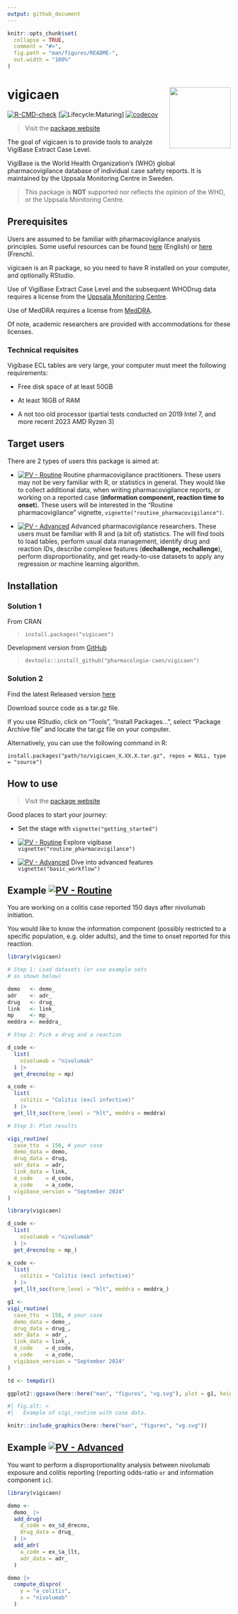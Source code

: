 ```yaml
---
output: github_document
---
```


```r
knitr::opts_chunk$set(
  collapse = TRUE,
  comment = "#>",
  fig.path = "man/figures/README-",
  out.width = "100%"
)
```

# vigicaen <img src="man/figures/logo.png" align="right" height="138" alt="" />

<!-- badges: start -->
[![R-CMD-check](https://github.com/pharmacologie-caen/vigicaen/actions/workflows/R-CMD-check.yaml/badge.svg)](https://github.com/pharmacologie-caen/vigicaen/actions/workflows/R-CMD-check.yaml)
[![Lifecycle:Maturing](https://img.shields.io/badge/Lifecycle-Maturing-007EC6)]
[![codecov](https://codecov.io/gh/pharmacologie-caen/vigicaen/graph/badge.svg)](https://app.codecov.io/gh/pharmacologie-caen/vigicaen)
<!-- badges: end -->

> Visit the [package website](https://pharmacologie-caen.github.io/vigicaen/)

The goal of vigicaen is to provide tools to analyze VigiBase Extract Case Level.

VigiBase is the World Health Organization's (WHO) global pharmacovigilance database 
of individual case safety reports. It is maintained by the Uppsala
Monitoring Centre in Sweden.

> This package is **NOT** supported nor reflects the opinion of the WHO, or the
Uppsala Monitoring Centre.

## Prerequisites

Users are assumed to be familiar with pharmacovigilance analysis principles.
Some useful resources can be found [here](https://doi.org/10.1016/j.therap.2020.02.022)
(English) or [here](https://doi.org/10.1016/j.therap.2019.01.006) (French).

vigicaen is an R package, so you need to have R installed on your computer, and
optionally RStudio.

Use of VigiBase Extract Case Level and the subsequent WHODrug data requires 
a license from the [Uppsala Monitoring Centre](https://who-umc.org/).

Use of MedDRA requires a license from [MedDRA](https://www.meddra.org/).

Of note, academic researchers are provided with accommodations for these licenses.

### Technical requisites

Vigibase ECL tables are very large, your computer must meet the
following requirements:

-   Free disk space of at least 50GB

-   At least 16GB of RAM

-   A not too old processor (partial tests conducted on 2019 Intel 7, and more recent 2023 AMD Ryzen 3)

## Target users

There are 2 types of users this package is aimed at:

-   [![PV - Routine](https://img.shields.io/badge/PV-Routine-0f7ba2)](https://pharmacologie-caen.github.io/vigicaen/articles/routine_pharmacovigilance.html) 
Routine pharmacovigilance practitioners. These users may not be 
very familiar with R, or statistics in general. They would like to 
collect additional data, when writing pharmacovigilance reports, or working
on a reported case (**information component, reaction time to onset**).
These users will be interested in the "Routine pharmacovigilance"
vignette, `vignette("routine_pharmacovigilance")`.

-    [![PV - Advanced](https://img.shields.io/badge/PV-Advanced-43b284)](https://pharmacologie-caen.github.io/vigicaen/articles/basic_workflow.html)
Advanced pharmacovigilance researchers. These users must be familiar
with R and (a bit of) statistics. The will find tools to load tables,
perform usual data management, identify drug and reaction IDs,
describe complexe features (**dechallenge, rechallenge**), perform disproportionality, and get ready-to-use
datasets to apply any regression or machine learning algorithm.

## Installation

### Solution 1

From CRAN

> `install.packages("vigicaen")`

Development version from [GitHub](https://github.com/)

> `devtools::install_github("pharmacologie-caen/vigicaen")`

### Solution 2

Find the latest Released version
[here](https://github.com/pharmacologie-caen/vigicaen/releases/latest)

Download source code as a tar.gz file.

If you use RStudio, click on "Tools", "Install Packages...", select 
"Package Archive file" and locate the tar.gz file on your computer.

Alternatively, you can use the following command in R:

`install.packages("path/to/vigicaen_X.XX.X.tar.gz", repos = NULL, type = "source")`


## How to use

> Visit the [package website](https://pharmacologie-caen.github.io/vigicaen/)

Good places to start your journey:

-   Set the stage with `vignette("getting_started")`

-   [![PV - Routine](https://img.shields.io/badge/PV-Routine-0f7ba2)](https://pharmacologie-caen.github.io/vigicaen/articles/routine_pharmacovigilance.html)
Explore vigibase `vignette("routine_pharmacovigilance")`

-   [![PV - Advanced](https://img.shields.io/badge/PV-Advanced-43b284)](https://pharmacologie-caen.github.io/vigicaen/articles/basic_workflow.html)
Dive into advanced features `vignette("basic_workflow")`

## Example [![PV - Routine](https://img.shields.io/badge/PV-Routine-0f7ba2)](https://pharmacologie-caen.github.io/vigicaen/articles/routine_pharmacovigilance.html)

You are working on a colitis case reported 150 days after nivolumab
initiation.

You would like to know the information component (possibly restricted
to a specific population, e.g. older adults), and the time to onset
reported for this reaction.

```r
library(vigicaen)

# Step 1: Load datasets (or use example sets
# as shown below)

demo   <- demo_
adr    <- adr_
drug   <- drug_
link   <- link_
mp     <- mp_
meddra <- meddra_

# Step 2: Pick a drug and a reaction

d_code <- 
  list(
    nivolumab = "nivolumab"
  ) |> 
  get_drecno(mp = mp)

a_code <-
  list(
    colitis = "Colitis (excl infective)"
  ) |> 
  get_llt_soc(term_level = "hlt", meddra = meddra)

# Step 3: Plot results

vigi_routine(
  case_tto  = 150, # your case
  demo_data = demo,
  drug_data = drug,
  adr_data  = adr,
  link_data = link,
  d_code    = d_code,
  a_code    = a_code,
  vigibase_version = "September 2024"
)
```

```r
library(vigicaen)

d_code <- 
  list(
    nivolumab = "nivolumab"
  ) |> 
  get_drecno(mp = mp_)

a_code <-
  list(
    colitis = "Colitis (excl infective)"
  ) |> 
  get_llt_soc(term_level = "hlt", meddra = meddra_)

g1 <- 
vigi_routine(
  case_tto  = 150, # your case
  demo_data = demo_,
  drug_data = drug_,
  adr_data  = adr_,
  link_data = link_,
  d_code    = d_code,
  a_code    = a_code,
  vigibase_version = "September 2024"
)

td <- tempdir()

ggplot2::ggsave(here::here("man", "figures", "vg.svg"), plot = g1, height = 6.7, width = 4)
```

```r
#| fig.alt: >
#|   Example of vigi_routine with case data.

knitr::include_graphics(here::here("man", "figures", "vg.svg"))
```

## Example [![PV - Advanced](https://img.shields.io/badge/PV-Advanced-43b284)](https://pharmacologie-caen.github.io/vigicaen/articles/basic_workflow.html)

You want to perform a disproportionality analysis between nivolumab exposure 
and colitis reporting (reporting odds-ratio `or` and information
component `ic`).

```r
library(vigicaen)

demo <-
  demo_ |> 
  add_drug(
    d_code = ex_$d_drecno,
    drug_data = drug_
  ) |> 
  add_adr(
    a_code = ex_$a_llt,
    adr_data = adr_
  )

demo |> 
  compute_dispro(
    y = "a_colitis",
    x = "nivolumab"
  )
```

<!-- Footnote for myself

You'll still need to render `README.Rmd` regularly, to keep `README.md` up-to-date. `devtools::build_readme()` is handy for this. You could also use GitHub Actions to re-render `README.Rmd` every time you push. An example workflow can be found here: <https://github.com/r-lib/actions/tree/v1/examples>. -->
